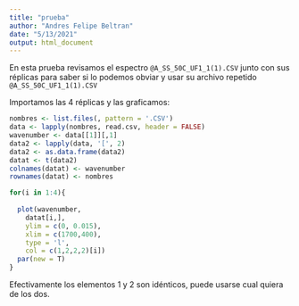 ```yaml
---
title: "prueba"
author: "Andres Felipe Beltran"
date: "5/13/2021"
output: html_document
---
```

En esta prueba revisamos el espectro `@A_SS_50C_UF1_1(1).CSV` junto con sus réplicas para saber si lo podemos obviar y usar su archivo repetido `@A_SS_50C_UF1_1(1).CSV`

Importamos las 4 réplicas y las graficamos:


```r
nombres <- list.files(, pattern = '.CSV')
data <- lapply(nombres, read.csv, header = FALSE)
wavenumber <- data[[1]][,1]
data2 <- lapply(data, '[', 2)
data2 <- as.data.frame(data2)
datat <- t(data2)
colnames(datat) <- wavenumber
rownames(datat) <- nombres
```

```r
for(i in 1:4){
  
  plot(wavenumber,
    datat[i,],
    ylim = c(0, 0.015),
    xlim = c(1700,400),
    type = 'l',
    col = c(1,2,2,2)[i])
  par(new = T)
}

```

Efectivamente los elementos 1 y 2 son idénticos, puede usarse cual quiera de los dos.